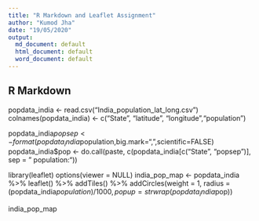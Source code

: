 ---
title: "R Markdown and Leaflet Assignment"
author: "Kumod Jha"
date: "19/05/2020"
output:
  md_document: default
  html_document: default
  word_document: default
---

## R Markdown

popdata_india <- read.csv("India_population_lat_long.csv")
colnames(popdata_india) <- c("State", "latitude", "longitude","population")

popdata_india$popsep <- format(popdata_india$population,big.mark=",",scientific=FALSE)
popdata_india$pop <- do.call(paste, c(popdata_india[c("State", "popsep")], sep = "    population:"))



library(leaflet)
options(viewer = NULL)
india_pop_map <- popdata_india %>%
    leaflet() %>%
    addTiles() %>%
    addCircles(weight = 1, radius = (popdata_india$population)/1000, popup = strwrap(popdata_india$pop))


india_pop_map



